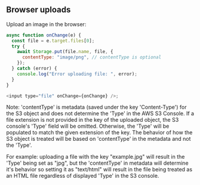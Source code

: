 ## Browser uploads

Upload an image in the browser:

```javascript
async function onChange(e) {
  const file = e.target.files[0];
  try {
    await Storage.put(file.name, file, {
      contentType: "image/png", // contentType is optional
    });
  } catch (error) {
    console.log("Error uploading file: ", error);
  }
}

<input type="file" onChange={onChange} />;
```

<Callout>

Note: 'contentType' is metadata (saved under the key 'Content-Type') for the S3 object and does not determine the 'Type' in the AWS S3 Console. If a file extension is not provided in the key of the uploaded object, the S3 console's 'Type' field will be omitted. Otherwise, the 'Type' will be populated to match the given extension of the key. The behavior of how the S3 object is treated will be based on 'contentType' in the metadata and not the 'Type'. 

For example: uploading a file with the key "example.jpg" will result in the 'Type' being set as "jpg", but the 'contentType' in metadata will determine it's behavior so setting it as "text/html" will result in the file being treated as an HTML file regardless of displayed 'Type' in the S3 console.

</Callout>